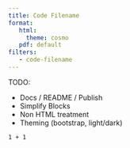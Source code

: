 ```yaml
---
title: Code Filename
format:
   html: 
     theme: cosmo
   pdf: default
filters:
   - code-filename
---
```



TODO:

- Docs / README / Publish
- Simplify Blocks
- Non HTML treatment
- Theming (bootstrap, light/dark)

```.python
1 + 1
```

